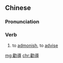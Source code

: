 {{also|劝导}}
==Chinese==
{{zh-forms|s=劝导}}

===Pronunciation===
{{zh-pron
|m=quàndǎo
|c=hyun3 dou6
|mn=qz:khoàn-tō͘/xm,zz:khoàn-tō
|cat=v
}}

===Verb===
{{zh-verb}}

# to [[admonish]], to [[advise]]

[[mg:勸導]]
[[chr:勸導]]